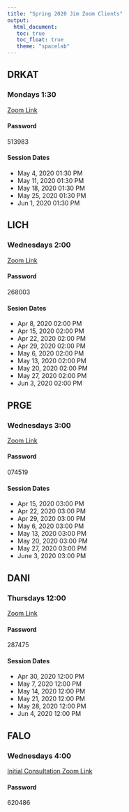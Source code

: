 ```yaml
---
title: "Spring 2020 Jim Zoom Clients"
output: 
  html_document:
   toc: true
   toc_float: true
   theme: "spacelab"
---
```


## DRKAT
### Mondays 1:30
[Zoom Link](https://zoom.us/j/91081074132?pwd=VzNsbGtUVEdVVE9Ka1phN2VCdjY2Zz09)

#### Password
513983

#### Session Dates
* May 4, 2020 01:30 PM
* May 11, 2020 01:30 PM
* May 18, 2020 01:30 PM
* May 25, 2020 01:30 PM
* Jun 1, 2020 01:30 PM



## LICH
### Wednesdays 2:00
[Zoom Link](https://zoom.us/j/600116955?pwd=SlM0cU13dnZtcDR6dkRXakRvRC9rdz09)

#### Password
268003

#### Sesion Dates
* Apr 8, 2020 02:00 PM
* Apr 15, 2020 02:00 PM
* Apr 22, 2020 02:00 PM
* Apr 29, 2020 02:00 PM
* May 6, 2020 02:00 PM
* May 13, 2020 02:00 PM
* May 20, 2020 02:00 PM
* May 27, 2020 02:00 PM
* Jun 3, 2020 02:00 PM



## PRGE
### Wednesdays 3:00
[Zoom Link](https://zoom.us/j/129589622?pwd=SlY3RWRzQlVVQk1KbHpneDlneS8yUT09)

#### Password
074519

#### Session Dates
* Apr 15, 2020 03:00 PM
* Apr 22, 2020 03:00 PM
* Apr 29, 2020 03:00 PM
* May 6, 2020 03:00 PM
* May 13, 2020 03:00 PM
* May 20, 2020 03:00 PM
* May 27, 2020 03:00 PM
* June 3, 2020 03:00 PM



## DANI
### Thursdays 12:00
[Zoom Link](https://zoom.us/j/97626227659?pwd=NVlEZUxCSHNhK3g1WnhUVnRqemh2QT09)

#### Password
287475

#### Session Dates
* Apr 30, 2020 12:00 PM
* May 7, 2020 12:00 PM
* May 14, 2020 12:00 PM
* May 21, 2020 12:00 PM
* May 28, 2020 12:00 PM
* Jun 4, 2020 12:00 PM



## FALO
### Wednesdays 4:00
[Initial Consultation Zoom Link](https://zoom.us/j/93733698036?pwd=L2JwQ244UXpGVG0reWlNSEkyaE1sZz09)

#### Password
620486